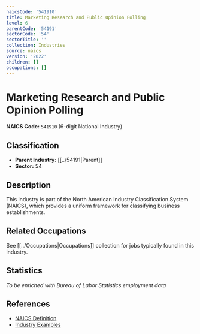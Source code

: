 ```yaml
---
naicsCode: '541910'
title: Marketing Research and Public Opinion Polling
level: 6
parentCode: '54191'
sectorCode: '54'
sectorTitle: ''
collection: Industries
source: naics
version: '2022'
children: []
occupations: []
---
```

# Marketing Research and Public Opinion Polling

**NAICS Code:** `541910` (6-digit National Industry)

## Classification

- **Parent Industry:** [[../54191|Parent]]
- **Sector:** 54

## Description

This industry is part of the North American Industry Classification System (NAICS), which provides a uniform framework for classifying business establishments.

## Related Occupations

See [[../Occupations|Occupations]] collection for jobs typically found in this industry.

## Statistics

*To be enriched with Bureau of Labor Statistics employment data*

## References

- [NAICS Definition](https://www.census.gov/naics/)
- [Industry Examples](https://www.census.gov/naics/2022NAICS/)
